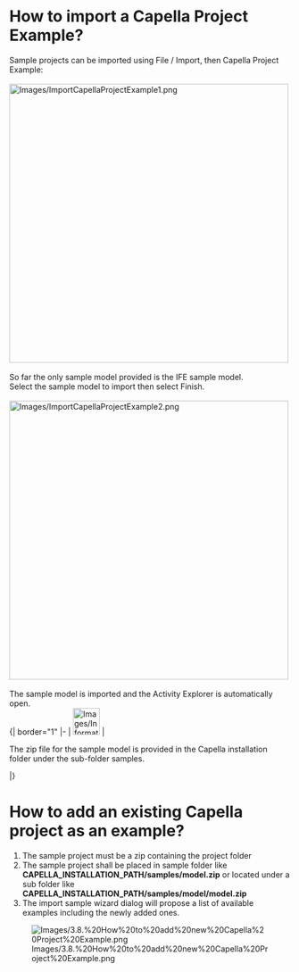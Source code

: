 
= How to import a Capella Project Example? =
Sample projects can be imported using File / Import, then Capella Project Example:
<br><br>
[[Image:Images/ImportCapellaProjectExample1.png|500x500px]]<br><br>
So far the only sample model provided is the IFE sample model.<br>
Select the sample model to import then select Finish.<br><br>
[[Image:Images/ImportCapellaProjectExample2.png|500x500px]]<br><br>
The sample model is imported and the Activity Explorer is automatically open.<br>
{| border="1"
|-
| 
[[Image:Images/Information.png|48x48px]]
|
<ul>
The zip file for the sample model is provided in the Capella installation folder under the sub-folder samples.
</ul>
|}
= How to add an existing Capella project as an example? =
# The sample project must be a zip containing the project folder
# The sample project shall be placed in sample folder like '''CAPELLA_INSTALLATION_PATH/samples/model.zip''' or located under a sub folder like '''CAPELLA_INSTALLATION_PATH/samples/model/model.zip'''
# The import sample wizard dialog will propose a list of available examples including the newly added ones.
[[Image:Images/3.8.%20How%20to%20add%20new%20Capella%20Project%20Example.png]]
